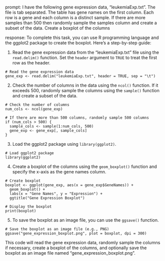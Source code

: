 prompt:
I have the following gene expression data, "leukemiaExp.txt". The file is tab separated. The table has gene names on the first column. Each row is a gene and each column is a distinct sample.  If there are more samples than 500 then randomly sample the samples column and create a subset of the data. Create a boxplot of the columns

response:
To complete this task, you can use R programming language and the ggplot2 package to create the boxplot. Here's a step-by-step guide:

1. Read the gene expression data from the "leukemiaExp.txt" file using the `read.delim()` function. Set the `header` argument to `TRUE` to treat the first row as the header.

```
# Read the gene expression data
gene_exp <- read.delim("leukemiaExp.txt", header = TRUE, sep = "\t")
```

2. Check the number of columns in the data using the `ncol()` function. If it exceeds 500, randomly sample the columns using the `sample()` function and create a subset of the data.

```
# Check the number of columns
num_cols <- ncol(gene_exp)

# If there are more than 500 columns, randomly sample 500 columns
if (num_cols > 500) {
  sample_cols <- sample(1:num_cols, 500)
  gene_exp <- gene_exp[, sample_cols]
}
```

3. Load the ggplot2 package using `library(ggplot2)`.

```
# Load ggplot2 package
library(ggplot2)
```

4. Create a boxplot of the columns using the `geom_boxplot()` function and specify the x-axis as the gene names column.

```
# Create boxplot
boxplot <- ggplot(gene_exp, aes(x = gene_exp$GeneNames)) +
  geom_boxplot() +
  labs(x = "Gene Names", y = "Expression") +
  ggtitle("Gene Expression Boxplot")

# Display the boxplot
print(boxplot)
```

5. To save the boxplot as an image file, you can use the `ggsave()` function.

```
# Save the boxplot as an image file (e.g., PNG)
ggsave("gene_expression_boxplot.png", plot = boxplot, dpi = 300)
```

This code will read the gene expression data, randomly sample the columns if necessary, create a boxplot of the columns, and optionally save the boxplot as an image file named "gene_expression_boxplot.png".
